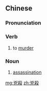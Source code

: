 ==Chinese==
{{zh-forms|s=凶杀}}

===Pronunciation===
{{zh-pron
|m=xiōngshā
|c=hung1 saat3
|mn=hiong-sat
|cat=a
}}

===Verb===
{{zh-verb}}

# to [[murder]]

===Noun===
{{zh-noun}}

# [[assassination]]

[[mg:兇殺]]
[[zh:兇殺]]